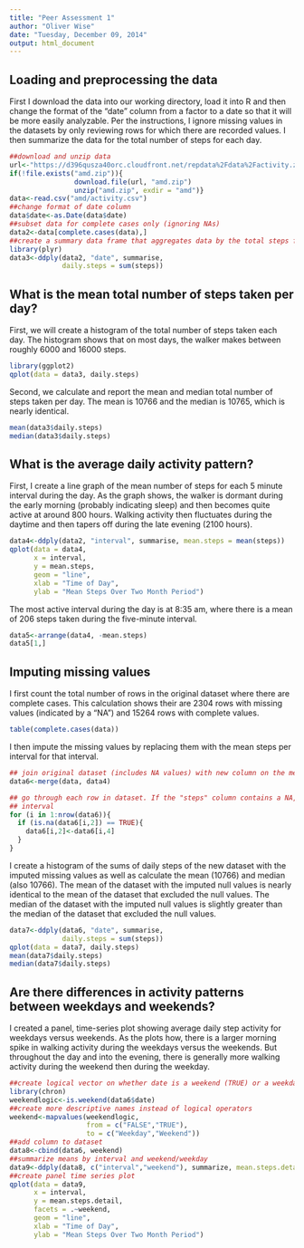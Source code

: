 ```yaml
---
title: "Peer Assessment 1"
author: "Oliver Wise"
date: "Tuesday, December 09, 2014"
output: html_document
---
```

Loading and preprocessing the data
----------------------------------

First I download the data into our working directory, load it into R and then change the format of the "date" column from a factor to a date so that it will be more easily analyzable. Per the instructions, I ignore missing values in the datasets by only reviewing rows for which there are recorded values. I then summarize the data for the total number of steps for each day.

```r
##download and unzip data
url<-"https://d396qusza40orc.cloudfront.net/repdata%2Fdata%2Factivity.zip"
if(!file.exists("amd.zip")){
                download.file(url, "amd.zip")
                unzip("amd.zip", exdir = "amd")}
data<-read.csv("amd/activity.csv")
##change format of date column
data$date<-as.Date(data$date)
##subset data for complete cases only (ignoring NAs)
data2<-data[complete.cases(data),]
##create a summary data frame that aggregates data by the total steps for each day
library(plyr)
data3<-ddply(data2, "date", summarise,
             daily.steps = sum(steps))
```

What is the mean total number of steps taken per day?
----------------------
First, we will create a histogram of the total number of steps taken each day. The histogram shows that on most days, the walker makes between roughly 6000 and 16000 steps.


```r
library(ggplot2)
qplot(data = data3, daily.steps)
```

Second, we calculate and report the mean and median total number of steps taken per day. The mean is 10766 and the median is 10765, which is nearly identical.

```r
mean(data3$daily.steps)
median(data3$daily.steps)
```

What is the average daily activity pattern?
--------------------
First, I create a line graph of the mean number of steps for each 5 minute interval during the day. As the graph shows, the walker is dormant during the early morning (probably indicating sleep) and then becomes quite active at around 800 hours. Walking activity then fluctuates during the daytime and then tapers off during the late evening (2100 hours).

```r
data4<-ddply(data2, "interval", summarise, mean.steps = mean(steps))
qplot(data = data4,
      x = interval,
      y = mean.steps,
      geom = "line",
      xlab = "Time of Day",
      ylab = "Mean Steps Over Two Month Period")
```

The most active interval during the day is at 8:35 am, where there is a mean of 206 steps taken during the five-minute interval.

```r
data5<-arrange(data4, -mean.steps)
data5[1,]
```

Imputing missing values
-----------------------

I first count the total number of rows in the original dataset where there are complete cases. This calculation shows their are 2304 rows with missing values (indicated by a "NA") and 15264 rows with complete values.

```r
table(complete.cases(data))
```

I then impute the missing values by replacing them with the mean steps per interval for that interval. 

```r
## join original dataset (includes NA values) with new column on the mean steps per interval
data6<-merge(data, data4)

## go through each row in dataset. If the "steps" column contains a NA, ## then reassign that value with the mean steps per interval for that
## interval
for (i in 1:nrow(data6)){
  if (is.na(data6[i,2]) == TRUE){
    data6[i,2]<-data6[i,4]
  }
}
```

I create a histogram of the sums of daily steps of the new dataset with the imputed missing values as well as calculate the mean (10766) and median (also 10766). The mean of the dataset with the imputed null values is nearly identical to the mean of the dataset that excluded the null values. The median of the dataset with the imputed null values is slightly greater than the median of the dataset that excluded the null values.

```r
data7<-ddply(data6, "date", summarise,
             daily.steps = sum(steps))
qplot(data = data7, daily.steps)
mean(data7$daily.steps)
median(data7$daily.steps)
```

Are there differences in activity patterns between weekdays and weekends?
------------------------------------------

I created a panel, time-series plot showing average daily step activity for weekdays versus weekends. As the plots how, there is a larger morning spike in walking activity during the weekdays versus the weekends. But throughout the day and into the evening, there is generally more walking activity during the weekend then during the weekday.


```r
##create logical vector on whether date is a weekend (TRUE) or a weekday (FALSE)
library(chron)
weekendlogic<-is.weekend(data6$date)
##create more descriptive names instead of logical operators
weekend<-mapvalues(weekendlogic, 
                   from = c("FALSE","TRUE"), 
                   to = c("Weekday","Weekend"))
##add column to dataset
data8<-cbind(data6, weekend)
##summarize means by interval and weekend/weekday 
data9<-ddply(data8, c("interval","weekend"), summarize, mean.steps.detail = mean(steps))
##create panel time series plot
qplot(data = data9,
      x = interval,
      y = mean.steps.detail,
      facets = .~weekend,
      geom = "line",
      xlab = "Time of Day",
      ylab = "Mean Steps Over Two Month Period")
```
